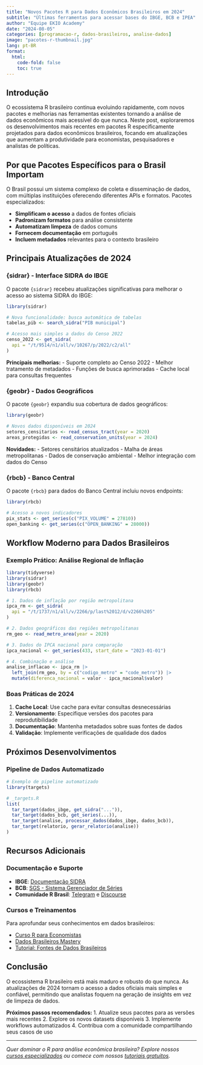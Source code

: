```yaml
---
title: "Novos Pacotes R para Dados Econômicos Brasileiros em 2024"
subtitle: "Últimas ferramentas para acessar bases do IBGE, BCB e IPEA"
author: "Equipe EKIO Academy"
date: "2024-08-05"
categories: [programacao-r, dados-brasileiros, analise-dados]
image: "pacotes-r-thumbnail.jpg"
lang: pt-BR
format:
  html:
    code-fold: false
    toc: true
---
```


## Introdução

O ecossistema R brasileiro continua evoluindo rapidamente, com novos pacotes e melhorias nas ferramentas existentes tornando a análise de dados econômicos mais acessível do que nunca. Neste post, exploraremos os desenvolvimentos mais recentes em pacotes R especificamente projetados para dados econômicos brasileiros, focando em atualizações que aumentam a produtividade para economistas, pesquisadores e analistas de políticas.

::: {.callout-tip}
## Por que Pacotes Específicos para o Brasil Importam

O Brasil possui um sistema complexo de coleta e disseminação de dados, com múltiplas instituições oferecendo diferentes APIs e formatos. Pacotes especializados:

- **Simplificam o acesso** a dados de fontes oficiais
- **Padronizam formatos** para análise consistente  
- **Automatizam limpeza** de dados comuns
- **Fornecem documentação** em português
- **Incluem metadados** relevantes para o contexto brasileiro
:::

## Principais Atualizações de 2024

### {sidrar} - Interface SIDRA do IBGE

O pacote `{sidrar}` recebeu atualizações significativas para melhorar o acesso ao sistema SIDRA do IBGE:

```r
library(sidrar)

# Nova funcionalidade: busca automática de tabelas
tabelas_pib <- search_sidra("PIB municipal")

# Acesso mais simples a dados do Censo 2022
censo_2022 <- get_sidra(
  api = "/t/9514/n1/all/v/10267/p/2022/c2/all"
)
```

**Principais melhorias:**
- Suporte completo ao Censo 2022
- Melhor tratamento de metadados
- Funções de busca aprimoradas
- Cache local para consultas frequentes

### {geobr} - Dados Geográficos

O pacote `{geobr}` expandiu sua cobertura de dados geográficos:

```r
library(geobr)

# Novos dados disponíveis em 2024
setores_censitarios <- read_census_tract(year = 2020)
areas_protegidas <- read_conservation_units(year = 2024)
```

**Novidades:**
- Setores censitários atualizados
- Malha de áreas metropolitanas
- Dados de conservação ambiental
- Melhor integração com dados do Censo

### {rbcb} - Banco Central

O pacote `{rbcb}` para dados do Banco Central incluiu novos endpoints:

```r
library(rbcb)

# Acesso a novos indicadores
pix_stats <- get_series(c("PIX_VOLUME" = 27810))
open_banking <- get_series(c("OPEN_BANKING" = 28000))
```

## Workflow Moderno para Dados Brasileiros

### Exemplo Prático: Análise Regional de Inflação

```r
library(tidyverse)
library(sidrar)
library(geobr)
library(rbcb)

# 1. Dados de inflação por região metropolitana
ipca_rm <- get_sidra(
  api = "/t/1737/n1/all/v/2266/p/last%2012/d/v2266%205"
)

# 2. Dados geográficos das regiões metropolitanas  
rm_geo <- read_metro_area(year = 2020)

# 3. Dados do IPCA nacional para comparação
ipca_nacional <- get_series(433, start_date = "2023-01-01")

# 4. Combinação e análise
analise_inflacao <- ipca_rm |>
  left_join(rm_geo, by = c("codigo_metro" = "code_metro")) |>
  mutate(diferenca_nacional = valor - ipca_nacional$valor)
```

### Boas Práticas de 2024

1. **Cache Local**: Use cache para evitar consultas desnecessárias
2. **Versionamento**: Especifique versões dos pacotes para reprodutibilidade
3. **Documentação**: Mantenha metadados sobre suas fontes de dados
4. **Validação**: Implemente verificações de qualidade dos dados

## Próximos Desenvolvimentos

### Pipeline de Dados Automatizado

```r
# Exemplo de pipeline automatizado
library(targets)

# _targets.R
list(
  tar_target(dados_ibge, get_sidra("...")),
  tar_target(dados_bcb, get_series(...)),
  tar_target(analise, processar_dados(dados_ibge, dados_bcb)),
  tar_target(relatorio, gerar_relatorio(analise))
)
```

## Recursos Adicionais

### Documentação e Suporte

- **IBGE**: [Documentação SIDRA](https://sidra.ibge.gov.br/ajuda)
- **BCB**: [SGS - Sistema Gerenciador de Séries](https://www3.bcb.gov.br/sgspub/)
- **Comunidade R Brasil**: [Telegram](https://t.me/rcodebr) e [Discourse](https://discourse.curso-r.com/)

### Cursos e Treinamentos

Para aprofundar seus conhecimentos em dados brasileiros:

- [Curso R para Economistas](../../courses/complete-r-economists/index.qmd)
- [Dados Brasileiros Mastery](../../courses/brazilian-data-mastery/index.qmd)
- [Tutorial: Fontes de Dados Brasileiros](../../tutorials/r-fundamentals/brazilian-data/index.qmd)

## Conclusão

O ecossistema R brasileiro está mais maduro e robusto do que nunca. As atualizações de 2024 tornam o acesso a dados oficiais mais simples e confiável, permitindo que analistas foquem na geração de insights em vez de limpeza de dados.

**Próximos passos recomendados:**
1. Atualize seus pacotes para as versões mais recentes
2. Explore os novos datasets disponíveis
3. Implemente workflows automatizados
4. Contribua com a comunidade compartilhando seus casos de uso

---

*Quer dominar o R para análise econômica brasileira? Explore nossos [cursos especializados](../../courses/index.qmd) ou comece com nossos [tutoriais gratuitos](../../tutorials/index.qmd).*